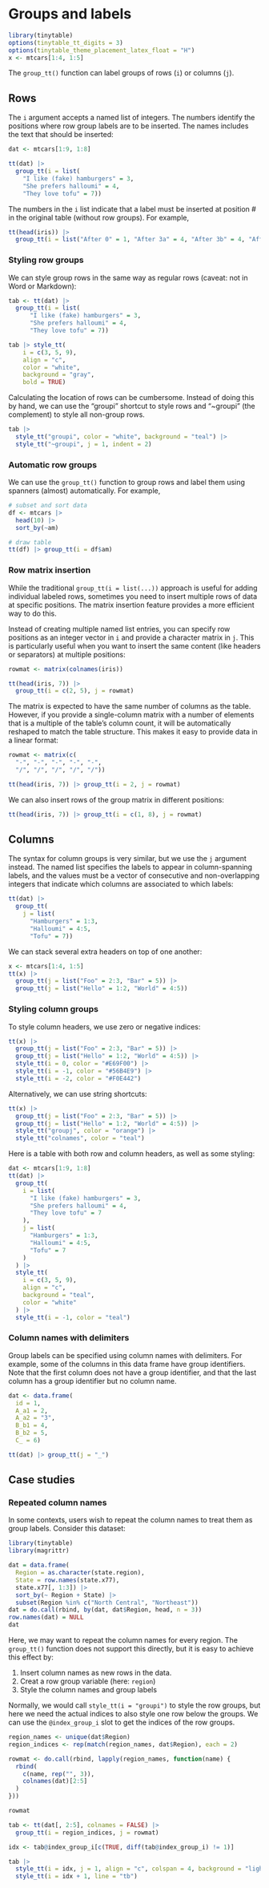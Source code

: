 # Groups and labels

```{=html}
<script id="MathJax-script" async src="https://cdn.jsdelivr.net/npm/mathjax@3/es5/tex-mml-chtml.js"></script>
<script>
MathJax = {
  tex: {
    inlineMath: [['$', '$'], ['\\(', '\\)']]
  },
  svg: {
    fontCache: 'global'
  }
};
</script>
```

```r
library(tinytable)
options(tinytable_tt_digits = 3)
options(tinytable_theme_placement_latex_float = "H")
x <- mtcars[1:4, 1:5]
```

The `group_tt()` function can label groups of rows (`i`) or columns (`j`).

## Rows

The `i` argument accepts a named list of integers. The numbers identify the positions where row group labels are to be inserted. The names includes the text that should be inserted:

```r
dat <- mtcars[1:9, 1:8]

tt(dat) |>
  group_tt(i = list(
    "I like (fake) hamburgers" = 3,
    "She prefers halloumi" = 4,
    "They love tofu" = 7))
```

The numbers in the `i` list indicate that a label must be inserted at position # in the original table (without row groups). For example,

```r
tt(head(iris)) |>
  group_tt(i = list("After 0" = 1, "After 3a" = 4, "After 3b" = 4, "After 5" = 6))
```

### Styling row groups


We can style group rows in the same way as regular rows (caveat: not in Word or Markdown):

```r
tab <- tt(dat) |>
  group_tt(i = list(
      "I like (fake) hamburgers" = 3,
      "She prefers halloumi" = 4,
      "They love tofu" = 7))

tab |> style_tt(
    i = c(3, 5, 9),
    align = "c",
    color = "white",
    background = "gray",
    bold = TRUE)
```

Calculating the location of rows can be cumbersome. Instead of doing this by hand, we can use the "groupi" shortcut to style rows and "~groupi" (the complement) to style all non-group rows.

```r
tab |> 
  style_tt("groupi", color = "white", background = "teal") |>
  style_tt("~groupi", j = 1, indent = 2)
```

### Automatic row groups

We can use the `group_tt()` function to group rows and label them using spanners (almost) automatically. For example,

```r
# subset and sort data
df <- mtcars |> 
  head(10) |>
  sort_by(~am)

# draw table
tt(df) |> group_tt(i = df$am)
```

### Row matrix insertion

While the traditional `group_tt(i = list(...))` approach is useful for adding individual labeled rows, sometimes you need to insert multiple rows of data at specific positions. The matrix insertion feature provides a more efficient way to do this.

Instead of creating multiple named list entries, you can specify row positions as an integer vector in `i` and provide a character matrix in `j`. This is particularly useful when you want to insert the same content (like headers or separators) at multiple positions:

```r
rowmat <- matrix(colnames(iris))

tt(head(iris, 7)) |>
  group_tt(i = c(2, 5), j = rowmat)
```

The matrix is expected to have the same number of columns as the table. However, if you provide a single-column matrix with a number of elements that is a multiple of the table's column count, it will be automatically reshaped to match the table structure. This makes it easy to provide data in a linear format:

```r
rowmat <- matrix(c(
  "-", "-", "-", "-", "-",
  "/", "/", "/", "/", "/"))

tt(head(iris, 7)) |> group_tt(i = 2, j = rowmat) 
```

We can also insert rows of the group matrix in different positions:

```r
tt(head(iris, 7)) |> group_tt(i = c(1, 8), j = rowmat)
```

## Columns

The syntax for column groups is very similar, but we use the `j` argument instead. The named list specifies the labels to appear in column-spanning labels, and the values must be a vector of consecutive and non-overlapping integers that indicate which columns are associated to which labels:

```r
tt(dat) |>
  group_tt(
    j = list(
      "Hamburgers" = 1:3,
      "Halloumi" = 4:5,
      "Tofu" = 7))
```

We can stack several extra headers on top of one another:

```r
x <- mtcars[1:4, 1:5]
tt(x) |>
  group_tt(j = list("Foo" = 2:3, "Bar" = 5)) |>
  group_tt(j = list("Hello" = 1:2, "World" = 4:5))
```

### Styling column groups

To style column headers, we use zero or negative indices:

```r
tt(x) |>
  group_tt(j = list("Foo" = 2:3, "Bar" = 5)) |>
  group_tt(j = list("Hello" = 1:2, "World" = 4:5)) |>
  style_tt(i = 0, color = "#E69F00") |>
  style_tt(i = -1, color = "#56B4E9") |>
  style_tt(i = -2, color = "#F0E442")
```

Alternatively, we can use string shortcuts:

```r
tt(x) |>
  group_tt(j = list("Foo" = 2:3, "Bar" = 5)) |>
  group_tt(j = list("Hello" = 1:2, "World" = 4:5)) |>
  style_tt("groupj", color = "orange") |>
  style_tt("colnames", color = "teal")


```

Here is a table with both row and column headers, as well as some styling:

```r
dat <- mtcars[1:9, 1:8]
tt(dat) |>
  group_tt(
    i = list(
      "I like (fake) hamburgers" = 3,
      "She prefers halloumi" = 4,
      "They love tofu" = 7
    ),
    j = list(
      "Hamburgers" = 1:3,
      "Halloumi" = 4:5,
      "Tofu" = 7
    )
  ) |>
  style_tt(
    i = c(3, 5, 9),
    align = "c",
    background = "teal",
    color = "white"
  ) |>
  style_tt(i = -1, color = "teal")
```

### Column names with delimiters

Group labels can be specified using column names with delimiters. For example, some of the columns in this data frame have group identifiers. Note that the first column does not have a group identifier, and that the last column has a group identifier but no column name.

```r
dat <- data.frame(
  id = 1, 
  A_a1 = 2, 
  A_a2 = "3", 
  B_b1 = 4, 
  B_b2 = 5,  
  C_ = 6)

tt(dat) |> group_tt(j = "_")
```

## Case studies

### Repeated column names

In some contexts, users wish to repeat the column names to treat them as group labels. Consider this dataset:

```r
library(tinytable)
library(magrittr)

dat = data.frame(
  Region = as.character(state.region),
  State = row.names(state.x77), 
  state.x77[, 1:3]) |>
  sort_by(~ Region + State) |>
  subset(Region %in% c("North Central", "Northeast"))
dat = do.call(rbind, by(dat, dat$Region, head, n = 3))
row.names(dat) = NULL
dat
```

Here, we may want to repeat the column names for every region. The `group_tt()` function does not support this directly, but it is easy to achieve this effect by:

1. Insert column names as new rows in the data.
2. Creat a row group variable (here: `region`)
3. Style the column names and group labels

Normally, we would call `style_tt(i = "groupi")` to style the row groups, but here we need the actual indices to also style one row below the groups. We can use the `@index_group_i` slot to get the indices of the row groups.

```r
region_names <- unique(dat$Region)
region_indices <- rep(match(region_names, dat$Region), each = 2)

rowmat <- do.call(rbind, lapply(region_names, function(name) {
  rbind(
    c(name, rep("", 3)),
    colnames(dat)[2:5]
  )
}))

rowmat
```

```r
tab <- tt(dat[, 2:5], colnames = FALSE) |>
  group_tt(i = region_indices, j = rowmat)

idx <- tab@index_group_i[c(TRUE, diff(tab@index_group_i) != 1)]

tab |>
  style_tt(i = idx, j = 1, align = "c", colspan = 4, background = "lightgrey", line = "b") |>
  style_tt(i = idx + 1, line = "tb")
```
